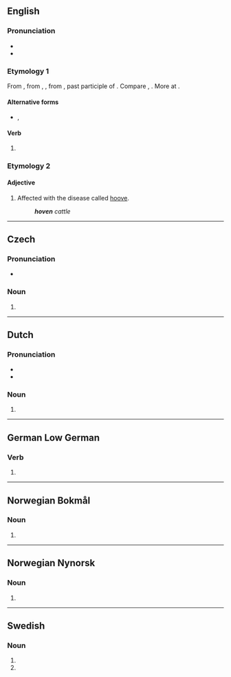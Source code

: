 {{also|Hoven}}
==English==

===Pronunciation===
* {{IPA|/ˈhuːvən/|lang=en}}
* {{rhymes|uːvən|lang=en}}

===Etymology 1===
From {{inh|en|enm|hoven}}, from {{inh|en|ang|hafen}}, {{m|ang|ġehafen}}, from {{inh|en|gem-pro|*habanaz}}, past participle of {{der|en|gem-pro|*habjaną|t=to lift, heave}}. Compare {{cog|nds-de|hoven|t=hoven|pos=past participle}}, {{cog|de|gehoben|t=hoven|pos=past participle}}. More at {{l|en|heave}}.

====Alternative forms====
* {{l|en|hove}}, {{l|en|heaved}}

====Verb====
{{head|en|verb form}}

# {{inflection of|en|heave||alternative|past|part}}

===Etymology 2===

====Adjective====
{{en-adj|-}}

# Affected with the disease called [[hoove]].
#: '''''hoven''' cattle''

----

==Czech==

=== Pronunciation ===
* {{cs-IPA}}

=== Noun ===
# {{inflection of|cs|hovno||gen|p}}

----

==Dutch==

===Pronunciation===
* {{audio|Nl-hoven.ogg|Audio|lang=nl}}
* {{rhymes|oːvən|lang=nl}}

===Noun===
{{head|nl|noun plural form}}

# {{nl-noun form of|pl|hof}}

----
==German Low German==

===Verb===
{{head|nds-de|verb form}}

# {{past participle of|lang=nds-de|heven|nocat=1}}

----

==Norwegian Bokmål==

===Noun===
{{head|nb|noun form|g=m}}

# {{inflection of|nb|hov||def|s}}

----
==Norwegian Nynorsk==

===Noun===
{{head|nn|noun form|g=m}}

# {{inflection of|nn|hov||definite|s}}

----

==Swedish==

===Noun===
{{head|sv|noun form}}

# {{sv-noun-form-def|hov}}<!-- hoof -->
# {{sv-noun-form-def-pl|hov}}<!-- court -->